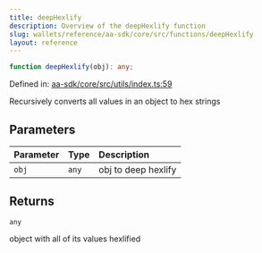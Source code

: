 ```yaml
---
title: deepHexlify
description: Overview of the deepHexlify function
slug: wallets/reference/aa-sdk/core/src/functions/deepHexlify
layout: reference
---
```


```ts
function deepHexlify(obj): any;
```

Defined in: [aa-sdk/core/src/utils/index.ts:59](https://github.com/alchemyplatform/aa-sdk/blob/923a52171f7246172caf350853843e6680197da9/aa-sdk/core/src/utils/index.ts#L59)

Recursively converts all values in an object to hex strings

## Parameters

| Parameter | Type  | Description         |
| :-------- | :---- | :------------------ |
| `obj`     | `any` | obj to deep hexlify |

## Returns

`any`

object with all of its values hexlified
